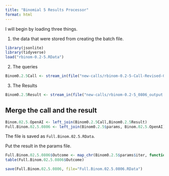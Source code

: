 ```yaml
---
title: "Binomial 5 Results Processor"
format: html
---
```


I will begin by loading three things.  

1. the data that were stored from creating the batch file.

```r
library(jsonlite)
library(tidyverse)
load("rbinom-0.2-5.RData")
```

2. The queries

```r
Binom0.2.5Call <- stream_in(file("new-calls/rbinom-0.2-5-Call-Revised-0806.jsonl"))
```

3. The Results

```r
Binom0.2.5Result <- stream_in(file("new-calls/rbinom-0.2-5_0806_output.jsonl"))
```

## Merge the call and the result

```r
Binom.02.5.OpenAI <- left_join(Binom0.2.5Call,Binom0.2.5Result)
Full.Binom.02.5.0806 <- left_join(Binom0.2.5$params, Binom.02.5.OpenAI)
```

The file is saved as `Full.Binom.02.5.RData`.

Put the result in the params file.

```r
Full.Binom.02.5.0806$Outcome <- map_chr(Binom0.2.5$params$iter, function(x) { unlist(Binom0.2.5Result$response$body$choices[[x]][[2]][2]) })
table(Full.Binom.02.5.0806$Outcome)
```

```r
save(Full.Binom.02.5.0806, file="Full.Binom.02.5.0806.RData")
```

